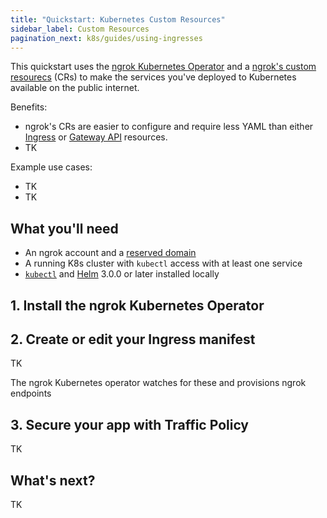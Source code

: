 ```yaml
---
title: "Quickstart: Kubernetes Custom Resources"
sidebar_label: Custom Resources
pagination_next: k8s/guides/using-ingresses
---
```




This quickstart uses the [ngrok Kubernetes Operator](/docs/k8s) and a
[ngrok's custom resourecs](/docs/k8s/crds) (CRs) to make the services you've deployed
to Kubernetes available on the public internet.

Benefits:

- ngrok's CRs are easier to configure and require less YAML than either
  [Ingress](/docs/getting-started/kubernetes/ingress) or [Gateway
  API](/docs/getting-started/kubernetes/gateway-api) resources.
- TK

Example use cases:

- TK
- TK

## What you'll need

- An ngrok account and a [reserved domain](https://dashboard.ngrok.com/domains)
- A running K8s cluster with `kubectl` access with at least one service
- [`kubectl`](https://kubernetes.io/docs/reference/kubectl/) and
  [Helm](https://helm.sh/docs/intro/install/) 3.0.0 or later installed locally

## 1. Install the ngrok Kubernetes Operator

<K8sSetup />
<K8sInstall />

## 2. Create or edit your Ingress manifest

TK

The ngrok Kubernetes operator watches for these and provisions ngrok endpoints

## 3. Secure your app with Traffic Policy

TK

## What's next?

TK
